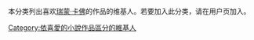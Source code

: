 本分类列出喜欢[[瑞蒙·卡佛|瑞蒙·卡佛]]的作品的维基人。若要加入此分类，请在用户页加入{{tl|User Carver}}。

[[Category:依喜愛的小說作品區分的維基人|Category:依喜愛的小說作品區分的維基人]]